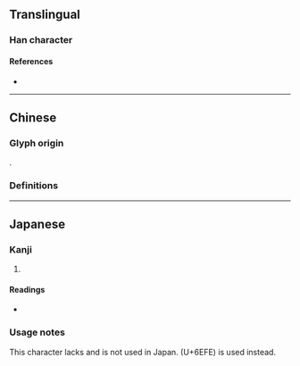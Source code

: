 {{also|滾}}
{{character info/new}}
==Translingual==

===Han character===
{{Han char|rn=85|rad=水|as=11|sn=14|four=|canj=EYCV,XEYCV|ids=⿰氵衮}}

====References====
* {{Han ref|kx=0643.241|dkj=18063|hdz=31705.040|uh=6EDA|ud=28378}}

----

==Chinese==

===Glyph origin===
{{Han etym}}
{{Han compound|水|衮|c1=s|c2=p|ls=psc}}.

===Definitions===
{{zh-see|滾}}

----

==Japanese==

===Kanji===
{{ja-kanji|grade=|rs=水11}}

# {{alt form|lang=ja|滾}}

====Readings====
* {{ja-readings|on=[[こん]] (kon)|kun=[[たぎる]] (tagiru)}}

===Usage notes===
This character lacks {{w|JIS X 0213|JIS support}} and is not used in Japan. {{l|ja|滾}} (U+6EFE) is used instead.